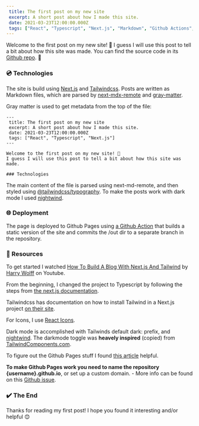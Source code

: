 ```yaml
---
 title: The first post on my new site
 excerpt: A short post about how I made this site.
 date: 2021-03-23T12:00:00.000Z
 tags: ["React", "Typescript", "Next.js", "Markdown", "Github Actions", "Github Pages", "Tailwind"]
---
```


Welcome to the first post on my new site! 👋
I guess I will use this post to tell a bit about how this site was made.
You can find the source code in its [Github repo](https://github.com/kasperlaursen/kasperlaursen.github.io). 🎉

### 💿 Technologies

The site is build using [Next.js](https://nextjs.org/) and [Tailwindcss](http://tailwindcss.com).
Posts are written as Markdown files, which are parsed by [next-mdx-remote](https://www.npmjs.com/package/next-mdx-remote) and [gray-matter](https://www.npmjs.com/package/gray-matter).

Gray matter is used to get metadata from the top of the file:

```
---
 title: The first post on my new site
 excerpt: A short post about how I made this site.
 date: 2021-03-23T12:00:00.000Z
 tags: ["React", "Typescript", "Next.js"]
---

Welcome to the first post on my new site! 👋
I guess I will use this post to tell a bit about how this site was made.

### Technologies

```

The main content of the file is parsed using next-md-remote, and then styled using [@tailwindcss/typography](https://github.com/tailwindlabs/tailwindcss-typography).
To make the posts work with dark mode I used [nightwind](https://github.com/jjranalli/nightwind).

### 🌐 Deployment

The page is deployed to Github Pages using [a Github Action](https://github.com/kasperlaursen/kasperlaursen.github.io/blob/master/.github/workflows/intergrate.yml) that builds a static version of the site and commits the /out dir to a separate branch in the repository.

### 📖 Resources

To get started I watched [How To Build A Blog With Next.js And Tailwind](https://www.youtube.com/watch?v=vu9gPcPs3mY) by [Harry Wolff](https://www.youtube.com/c/hswolff/videos) on Youtube.

From the beginning, I changed the project to Typescript by following the steps from [the next.js documentation](https://nextjs.org/docs/basic-features/typescript).

Tailwindcss has documentation on how to install Tailwind in a Next.js project [on their site](https://tailwindcss.com/docs/guides/nextjs).

For Icons, I use [React Icons](https://react-icons.github.io/react-icons).

Dark mode is accomplished with Tailwinds default dark: prefix, and [nightwind](https://github.com/jjranalli/nightwind).
The darkmode toggle was **heavely inspired** (copied) from [TailwindComponents.com](https://tailwindcomponents.com/component/switch).

To figure out the Github Pages stuff I found [this article](https://dev.to/franciscojarceo/deploying-a-next-js-site-using-github-actions-1g1e) helpful.

**To make Github Pages work you need to name the repository {username}.github.io**, or set up a custom domain. - More info can be found on this [Github issue](https://github.com/vercel/next.js/issues/2029).

### ✔️ The End

Thanks for reading my first post!
I hope you found it interesting and/or helpful 😊
